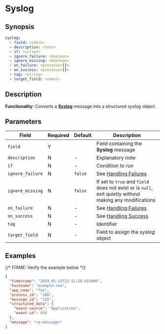 # Syslog

## Synopsis

```yaml {2}
syslog:
  - field: <ident>
  - description: <text>
  - if: <script>
  - ignore_failure: <boolean>
  - ignore_missing: <boolean>
  - on_failure: <processor[]>
  - on_success: <processor[]>
  - tag: <string>
  - target_field: <ident>
```

## Description

**Functionality**: Converts a [**Syslog**](/docs/reference/syslog.mdx) message into a structured _syslog_ object.

## Parameters

|Field|Required|Default|Description|
|---|---|---|---|
|`field`|Y||Field containing the **Syslog** message|
|`description`|N|-|Explanatory note|
|`if`|N|-|Condition to run|
|`ignore_failure`|N|`false`|See [Handling Failures](../handling-failures.mdx)|
|`ignore_missing`|N|`false`|If set to `true` and `field` does not exist or is `null`, exit quietly without making any modifications|
|`on_failure`|N|-|See [Handling Failures](../handling-failures.mdx)|
|`on_success`|N|-|See [Handling Success](../handling-success.mdx)|
|`tag`|N|-|Identifier|
|`target_field`|N|-|Field to assign the _syslog_ object|

## Examples

{/* FIXME: Verify the example below */}

```json {3}
{
  "timestamp": "2024-05-15T22:12:20.015000",
  "hostname": "example.com",
  "app_name": "foo",
  "process_id": "288",
  "message_id": "155",
  "structured_data": {
    "event-source": "Application",
    "event-id": 850
  },
  "message": "<a-message>"
}
```

